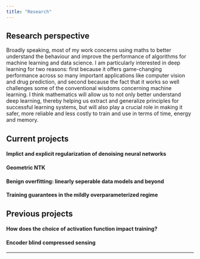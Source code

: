 ```yaml
---
title: "Research"
---
```


## Research perspective

Broadly speaking, most of my work concerns using maths to better understand the behaviour and improve the performance of algorithms for machine learning and data science. I am particularly interested in deep learning for two reasons: first because it offers game-changing performance across so many important applications like computer vision and drug prediction, and second because the fact that it works so well challenges some of the conventional wisdoms concerning machine learning. I think mathematics will allow us to not only better understand deep learning, thereby helping us extract and generalize principles for successful learning systems, but will also play a crucial role in making it safer, more reliable and less costly to train and use in terms of time, energy and memory.

## Current projects

#### Implict and explicit regularization of denoising neural networks


#### Geometric NTK


#### Benign overfitting: linearly seperable data models and beyond


#### Training guarantees in the mildly overparameterized regime


## Previous projects

#### How does the choice of activation function impact training?

#### Encoder blind compressed sensing




------------------------------------------------------------------------
